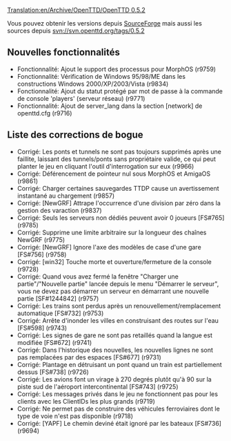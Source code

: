[[Translation:en/Archive/OpenTTD/OpenTTD 0.5.2]]

{{fr/Archive/OpenTTD/Navigation}}
{{fr/Archive/OpenTTD/Livraison|prec=fr/Archive/OpenTTD/OpenTTD 0.5.1|suiv=fr/Archive/OpenTTD/OpenTTD 0.5.3|date=29/05/2007}}

Vous pouvez obtenir les versions depuis [http://sourceforge.net/project/showfiles.php?group_id=103924 SourceForge] mais aussi les sources depuis svn://svn.openttd.org/tags/0.5.2

==Nouvelles fonctionnalités==
* Fonctionnalité: Ajout le support des processus pour MorphOS (r9759)
* Fonctionnalité: Vérification de Windows 95/98/ME dans les constructions Windows 2000/XP/2003/Vista (r9834)
* Fonctionnalité: Ajout du statut protégé par mot de passe à la commande de console 'players' (serveur réseau) (r9771)
* Fonctionnalité: Ajout de server_lang dans la section [network] de openttd.cfg (r9716)

==Liste des corrections de bogue==
* Corrigé: Les ponts et tunnels ne sont pas toujours supprimés après une faillite, laissant des tunnels/ponts sans propriétaire valide, ce qui peut planter le jeu en cliquant l'outil d'interrogation sur eux (r9966)
* Corrigé: Déférencement de pointeur nul sous MorphOS et AmigaOS (r9861)
* Corrigé: Charger certaines sauvegardes TTDP cause un avertissement instantané au chargement (r9857)
* Corrigé: [NewGRF] Attrape l'occurrence d'une division par zéro dans la gestion des varaction (r9837)
* Corrigé: Seuls les serveurs non dédiés peuvent avoir 0 joueurs [FS#765] (r9785)
* Corrigé: Supprime une limite arbitraire sur la longueur des chaînes NewGRF (r9775)
* Corrigé: [NewGRF] Ignore l'axe des modèles de case d'une gare [FS#756] (r9758)
* Corrigé: [win32] Touche morte et ouverture/fermeture de la console (r9728)
* Corrigé: Quand vous avez fermé la fenêtre "Charger une partie"/"Nouvelle partie" lancée depuis le menu "Démarrer le serveur", vous ne devez pas démarrer un serveur en démarrant une nouvelle partie [SF#1244842] (r9757)
* Corrigé: Les trains sont perdus après un renouvellement/remplacement automatique [FS#732] (r9753)
* Corrigé: Arrête d'inonder les villes en construisant des routes sur l'eau [FS#598] (r9743)
* Corrigé: Les signes de gare ne sont pas retaillés quand la langue est modifiée [FS#672] (r9741)
* Corrigé: Dans l'historique des nouvelles, les nouvelles lignes ne sont pas remplacées par des espaces [FS#677] (r9731)
* Corrigé: Plantage en détruisant un pont quand un train est partiellement dessus [FS#738] (r9726)
* Corrigé: Les avions font un virage à 270 degrés plutôt qu'à 90 sur la piste sud de l'aéroport intercontinental [FS#743] (r9725)
* Corrigé: Les messages privés dans le jeu ne fonctionnent pas pour les clients avec les ClientIDs les plus grands (r9719)
* Corrigé: Ne permet pas de construire des véhicules ferroviaires dont le type de voie n'est pas disponible (r9718)
* Corrigé: [YAPF] Le chemin deviné était ignoré par les bateaux [FS#736] (r9694)